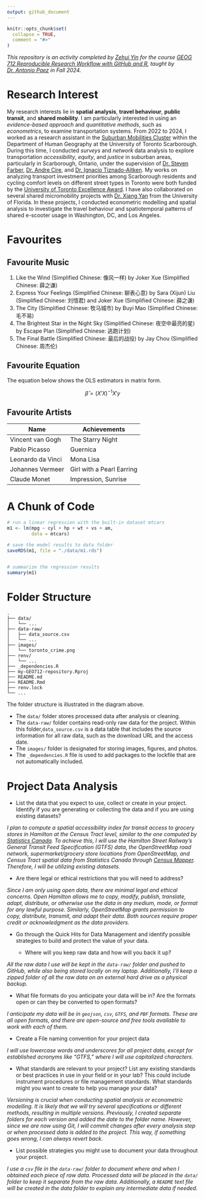 ---
output: github_document
---

<!-- README.md is generated from README.Rmd. Please edit that file -->

```{r, include = FALSE}
knitr::opts_chunk$set(
  collapse = TRUE,
  comment = "#>"
)
```

_This repository is an activity completed by [Zehui Yin](https://zehuiyin.github.io/) for the course [GEOG 712 Reproducible Research Workflow with GitHub and R](https://academiccalendars.romcmaster.ca/preview_course.php?catoid=55&coid=274877), taught by [Dr. Antonio Paez](https://experts.mcmaster.ca/display/paezha) in Fall 2024._

# Research Interest

My research interests lie in __spatial analysis__, __travel behaviour__, __public transit__, and __shared mobility__. I am particularly interested in using an _evidence-based approach_ and _quantitative methods_, such as _econometrics_, to examine transportation systems. From 2022 to 2024, I worked as a research assistant in the [Suburban Mobilities Cluster](https://www.utsc.utoronto.ca/suburban-mobilities/) within the Department of Human Geography at the University of Toronto Scarborough. During this time, I conducted _surveys_ and _network_ data analysis to explore transportation _accessibility_, _equity_, and _justice_ in suburban areas, particularly in Scarborough, Ontario, under the supervision of [Dr. Steven Farber](https://www.utsc.utoronto.ca/geography/steven-farber), [Dr. Andre Cire](https://utsc.utoronto.ca/mgmt/andre-cire), and [Dr. Ignacio Tiznado-Aitken](https://tiznadoaitken.cl/). My works on analyzing transport investment priorities among Scarborough residents and cycling comfort levels on different street types in Toronto were both funded by the [University of Toronto Excellence Award](https://www.utsc.utoronto.ca/research/university-toronto-excellence-award). I have also collaborated on several shared micromobility projects with [Dr. Xiang Yan](https://www.essie.ufl.edu/people/name/xiang-yan/) from the University of Florida. In these projects, I conducted econometric modelling and spatial analysis to investigate the travel behaviour and spatiotemporal patterns of shared e-scooter usage in Washington, DC, and Los Angeles.

# Favourites

## Favourite Music

<!---
Generated using https://www.tablesgenerator.com/
--->

1. Like the Wind (Simplified Chinese: 像风一样) by Joker Xue (Simplified Chinese: 薛之谦)
2. Express Your Feelings (Simplified Chinese: 聊表心意) by Sara (Xijun) Liu (Simplified Chinese: 刘惜君) and Joker Xue (Simplified Chinese: 薛之谦)
3. The City (Simplified Chinese: 牧马城市) by Buyi Mao (Simplified Chinese: 毛不易)
4. The Brightest Star in the Night Sky (Simplified Chinese: 夜空中最亮的星) by Escape Plan (Simplified Chinese: 逃跑计划)
5. The Final Battle (Simplified Chinese: 最后的战役) by Jay Chou (Simplified Chinese: 周杰伦)

## Favourite Equation

The equation below shows the OLS estimators in matrix form.

$$
\hat{\beta}=(X'X)^{-1}X'y
$$

## Favourite Artists

| Name              | Achievements              |
|-------------------|---------------------------|
| Vincent van Gogh  | The Starry Night          |
| Pablo Picasso     | Guernica                  |
| Leonardo da Vinci | Mona Lisa                 |
| Johannes Vermeer  | Girl with a Pearl Earring |
| Claude Monet      | Impression, Sunrise       |

# A Chunk of Code

```{r}
# run a linear regression with the built-in dataset mtcars
m1 <- lm(mpg ~ cyl + hp + wt + vs + am, 
         data = mtcars)

# save the model results to data folder
saveRDS(m1, file = "./data/m1.rds")


# summarize the regression results
summary(m1)
```

# Folder Structure
<!---
Generated using https://tree.nathanfriend.io

Text used:

- data
  - ...
- data-raw
  - data_source.csv
  - ...
- images
  - toronto_crime.png
- renv
  - ...
- _dependencies.R
- my-GEO712-repository.Rproj
- README.md
- README.Rmd
- renv.lock
- ...
--->

```
.
├── data/
│   └── ...
├── data-raw/
│   ├── data_source.csv
│   └── ...
├── images/
│   └── toronto_crime.png
├── renv/
│   └── ...
├── _dependencies.R
├── my-GEO712-repository.Rproj
├── README.md
├── README.Rmd
├── renv.lock
└── ...
```

The folder structure is illustrated in the diagram above.

- The `data/` folder stores processed data after analysis or cleaning.
- The `data-raw/` folder contains read-only raw data for the project. Within this folder,`data_source.csv` is a data table that includes the source information for all raw data, such as the download URL and the access date.
- The `images/` folder is designated for storing images, figures, and photos.
- The `_dependencies.R` file is used to add packages to the lockfile that are not automatically included.

# Project Data Analysis

- List the data that you expect to use, collect or create in your project. Identify if you are generating or collecting the data and if you are using existing datasets?

*I plan to compute a spatial accessibility index for transit access to grocery stores in Hamilton at the Census Tract level, similar to the one computed by [Statistics Canada](https://www150.statcan.gc.ca/n1/pub/27-26-0001/272600012023001-eng.htm). To achieve this, I will use the Hamilton Street Railway’s General Transit Feed Specification (GTFS) data, the OpenStreetMap road network, supermarket/grocery store locations from OpenStreetMap, and Census Tract spatial data from Statistics Canada through [Census Mapper](https://censusmapper.ca/api). Therefore, I will be utilizing existing datasets.*

- Are there legal or ethical restrictions that you will need to address?

*Since I am only using open data, there are minimal legal and ethical concerns. Open Hamilton allows me to copy, modify, publish, translate, adapt, distribute, or otherwise use the data in any medium, mode, or format for any lawful purpose. Similarly, OpenStreetMap grants permission to copy, distribute, transmit, and adapt their data. Both sources require proper credit or acknowledgment as the data providers.*

- Go through the Quick Hits for Data Management and identify possible strategies to build and protect the value of your data.  

  - Where will you keep raw data and how will you back it up?

*All the raw data I use will be kept in the `data-raw/` folder and pushed to GitHub, while also being stored locally on my laptop. Additionally, I’ll keep a zipped folder of all the raw data on an external hard drive as a physical backup.*
      
- What file formats do you anticipate your data will be in? Are the formats open or can they be converted to open formats?

*I anticipate my data will be in `geojson`, `csv`, `GTFS`, and `PBF` formats. These are all open formats, and there are open-source and free tools available to work with each of them.*

- Create a File naming convention for your project data

*I will use lowercase words and underscores for all project data, except for established acronyms like “GTFS,” where I will use capitalized characters.*
      
- What standards are relevant to your project? List any existing standards or best practices in use in your field or in your lab? This could include instrument procedures or file management standards. What standards might you want to create to help you manage your data?

*Versioning is crucial when conducting spatial analysis or econometric modelling. It is likely that we will try several specifications or different methods, resulting in multiple versions. Previously, I created separate folders for each version and added the date to the folder name. However, since we are now using Git, I will commit changes after every analysis step or when processed data is added to the project. This way, if something goes wrong, I can always revert back.*

- List possible strategies you might use to document your data throughout your project.

*I use a `csv` file in the `data-raw/` folder to document where and when I obtained each piece of raw data. Processed data will be placed in the `data/` folder to keep it separate from the raw data. Additionally, a `README` text file will be created in the data folder to explain any intermediate data if needed.*
